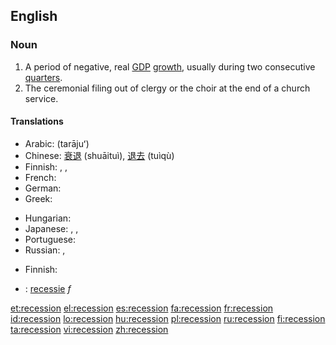 ==English==
{{wikipedia}}

===Noun===
{{en-noun}}

# A period of negative, real [[GDP]] [[growth]], usually during two consecutive  [[quarter]]s.
# The ceremonial filing out of clergy or the choir at the end of a church service.

====Translations====
{{trans-top|a period of negative, real GDP growth, usually during two consecutive quarters}}
* Arabic: {{Arab|[[تراجع]]}} (tarājuʻ)
* Chinese: [[衰退]] (shuāituì), [[退去]] (tuìqù)
* Finnish: {{t-|fi|taantuma}}, {{t-|fi|laskusuhdanne}}, {{t+|fi|lama}}
* French: {{t+|fr|récession|f}}
* German: {{t+|de|Rezession|f}}
* Greek: {{t+|el|ύφεση|f|tr=ýfesi|sc=Grek}}
{{trans-mid}}
* Hungarian: {{t|hu|recesszió}}
* Japanese: {{t+|ja|不況|tr=[[ふきょう]], fukyō|sc=Jpan}}, {{t+|ja|退去|tr=[[たいきょ]], taikyo|sc=Jpan}}, {{t+|ja|衰退|tr=[[すいたい]], suitai|sc=Jpan}}
* Portuguese: {{t|pt|recessão|f}}
* Russian: {{t+|ru|спад|m|tr=spad|sc=Cyrl}}, {{t+|ru|рецессия|f|tr=retséssijia|sc=Cyrl}}
{{trans-bottom}}

{{trans-top|the ceremonial filing out of clergy or the choir at the end of a church service}}
* Finnish: {{t+|fi|lama}}
{{trans-mid}}
{{trans-bottom}}

{{checktrans-top}}
* {{ttbc|Dutch}}: [[recessie]] ''f''
{{checktrans-mid}}
{{checktrans-bottom}}

[[et:recession]]
[[el:recession]]
[[es:recession]]
[[fa:recession]]
[[fr:recession]]
[[id:recession]]
[[lo:recession]]
[[hu:recession]]
[[pl:recession]]
[[ru:recession]]
[[fi:recession]]
[[ta:recession]]
[[vi:recession]]
[[zh:recession]]